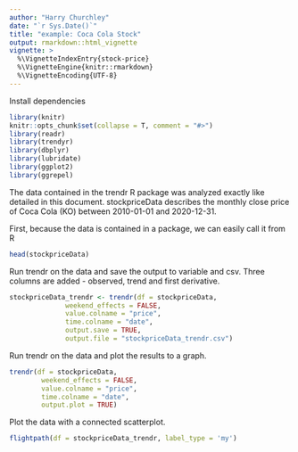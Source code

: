 ```yaml
---
author: "Harry Churchley"
date: "`r Sys.Date()`"
title: "example: Coca Cola Stock"
output: rmarkdown::html_vignette
vignette: >
  %\VignetteIndexEntry{stock-price}
  %\VignetteEngine{knitr::rmarkdown}
  %\VignetteEncoding{UTF-8}
---
```


Install dependencies 

```r
library(knitr)
knitr::opts_chunk$set(collapse = T, comment = "#>")
library(readr)
library(trendyr)
library(dbplyr)
library(lubridate)
library(ggplot2)
library(ggrepel)
```

The data contained in the trendr R package was analyzed exactly like detailed in this document. stockpriceData describes the monthly close price of Coca Cola (KO) between 2010-01-01 and 2020-12-31. 

First, because the data is contained in a package, we can easily call it from R

```r
head(stockpriceData)
```
Run trendr on the data and save the output to variable and csv. Three columns are added - observed, trend and first derivative.

```r

stockpriceData_trendr <- trendr(df = stockpriceData,
              weekend_effects = FALSE,
              value.colname = "price",
              time.colname = "date",
              output.save = TRUE,
              output.file = "stockpriceData_trendr.csv")

```

Run trendr on the data and plot the results to a graph.

```r

trendr(df = stockpriceData,
        weekend_effects = FALSE,
        value.colname = "price",
        time.colname = "date",
        output.plot = TRUE)

```
Plot the data with a connected scatterplot.

```r
flightpath(df = stockpriceData_trendr, label_type = 'my')
```












